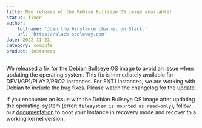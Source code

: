 ```yaml
---
title: New release of the Debian Bullseye OS image available!
status: fixed
author:
    fullname: 'Join the #instance channel on Slack.'
    url: 'https://slack.scaleway.com'
date: 2022-11-23
category: compute
product: instances
---
```


We released a fix for the Debian Bullseye OS image to avoid an issue when updating the operating system. This fix is immediately available for DEV1/GP1/PLAY2/PRO2 Instances. 
For ENT1 Instances, we are working with Debian to include the bug fixes. Please watch the changelog for the update. 

If you encounter an issue with the Debian Bullseye OS image after updating the operating-system (error: `filesystem is mounted as read-only`), 
follow our [documentation](/compute/instances/troubleshooting/reboot-from-faulty-kernel/) to boot your Instance in recovery mode and recover to a working kernel version.